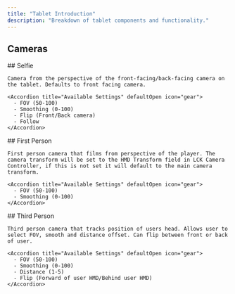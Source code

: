 ```yaml
---
title: "Tablet Introduction"
description: "Breakdown of tablet components and functionality."
---
```


## Cameras

<Tabs>
  <Tab title="Selfie">
    ## Selfie

    Camera from the perspective of the front-facing/back-facing camera on the tablet. Defaults to front facing camera.

    <Accordion title="Available Settings" defaultOpen icon="gear">
      - FOV (50-100)
      - Smoothing (0-100)
      - Flip (Front/Back camera)
      - Follow
    </Accordion>
  </Tab>
  <Tab title="First Person">
    ## First Person

    First person camera that films from perspective of the player. The camera transform will be set to the HMD Transform field in LCK Camera Controller, if this is not set it will default to the main camera transform.

    <Accordion title="Available Settings" defaultOpen icon="gear">
      - FOV (50-100)
      - Smoothing (0-100)
    </Accordion>
  </Tab>
  <Tab title="Third Person">
    ## Third Person

    Third person camera that tracks position of users head. Allows user to select FOV, smooth and distance offset. Can flip between front or back of user.

    <Accordion title="Available Settings" defaultOpen icon="gear">
      - FOV (50-100)
      - Smoothing (0-100)
      - Distance (1-5)
      - Flip (Forward of user HMD/Behind user HMD)
    </Accordion>
  </Tab>
</Tabs>